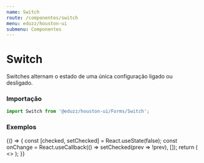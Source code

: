```yaml
---
name: Switch
route: /componentes/switch
menu: eduzz/houston-ui
submenu: Componentes
---
```




# Switch

Switches alternam o estado de uma única configuração ligado ou desligado.

### Importação

```js
import Switch from '@eduzz/houston-ui/Forms/Switch';
```

### Exemplos

<Playground>
  {() => {
    const [checked, setChecked] = React.useState(false);
    const onChange = React.useCallback(() => setChecked(prev => !prev), []);
    return (
      <>
        <Switch checked={checked} onChange={onChange} />
        <Switch disabled />
        <Switch size='small' />
      </>
    );
  }}
</Playground>
